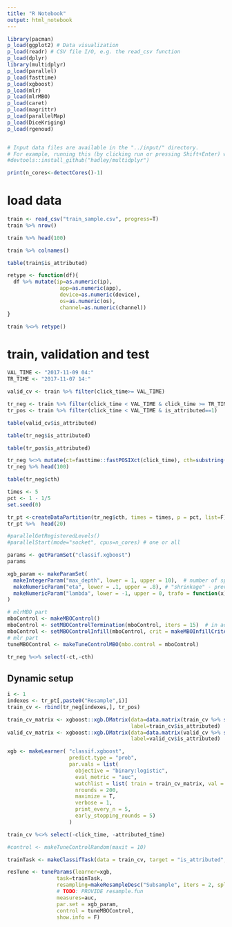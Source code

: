 ```yaml
---
title: "R Notebook"
output: html_notebook
---
```


```r
library(pacman)
p_load(ggplot2) # Data visualization
p_load(readr) # CSV file I/O, e.g. the read_csv function
p_load(dplyr)
library(multidplyr)
p_load(parallel)
p_load(fasttime)
p_load(xgboost)
p_load(mlr)
p_load(mlrMBO)
p_load(caret)
p_load(magrittr)
p_load(parallelMap)
p_load(DiceKriging)
p_load(rgenoud)


# Input data files are available in the "../input/" directory.
# For example, running this (by clicking run or pressing Shift+Enter) will list the files in the input directory
#devtools::install_github("hadley/multidplyr")
```

```r
print(n_cores<-detectCores()-1)
```

# load data

```r
train <- read_csv("train_sample.csv", progress=T)
train %>% nrow()
```
```r
train %>% head(100)
```


```r
train %>% colnames()
```

```r
table(train$is_attributed)
```

```r
retype <- function(df){
  df %>% mutate(ip=as.numeric(ip), 
                 app=as.numeric(app), 
                 device=as.numeric(device), 
                 os=as.numeric(os), 
                 channel=as.numeric(channel))
}

train %<>% retype()

```


# train, validation and test

```r
VAL_TIME <- "2017-11-09 04:"
TR_TIME <- "2017-11-07 14:"

valid_cv <- train %>% filter(click_time>= VAL_TIME)

tr_neg <- train %>% filter(click_time < VAL_TIME & click_time >= TR_TIME & is_attributed==0)
tr_pos <- train %>% filter(click_time < VAL_TIME & is_attributed==1)
```

```r
table(valid_cv$is_attributed)
```

```r
table(tr_neg$is_attributed)
```

```r
table(tr_pos$is_attributed)
```

```r
tr_neg %<>% mutate(ct=fasttime::fastPOSIXct(click_time), cth=substring(click_time,1,13)) 
tr_neg %>% head(100)
```

```r
table(tr_neg$cth)
```

```r
times <- 5
pct <- 1 - 1/5
set.seed(0)

tr_pt <-createDataPartition(tr_neg$cth, times = times, p = pct, list=F)
tr_pt %>%  head(20)
```

```r
#parallelGetRegisteredLevels()
#parallelStart(mode="socket", cpus=n_cores) # one or all 
```

```r
params <- getParamSet("classif.xgboost")
params
```

```r
xgb_param <- makeParamSet(
  makeIntegerParam("max_depth", lower = 1, upper = 10),  # number of splits in each tree
  makeNumericParam("eta", lower = .1, upper = .8), # "shrinkage" - prevents overfitting
  makeNumericParam("lambda", lower = -1, upper = 0, trafo = function(x) 10^x) # L2 regularization - prevents overfitting
)
```

```r
# mlrMBO part
mboControl <- makeMBOControl()
mboControl <- setMBOControlTermination(mboControl, iters = 15)  # in addition to the initials
mboControl <- setMBOControlInfill(mboControl, crit = makeMBOInfillCritAEI()) # augmented expected improvement
# mlr part
tuneMBOControl <- makeTuneControlMBO(mbo.control = mboControl)
```

```r
tr_neg %<>% select(-ct,-cth)
```


## Dynamic setup

```r
i <- 1
indexes <- tr_pt[,paste0("Resample",i)]
train_cv <- rbind(tr_neg[indexes,], tr_pos)
```


```r

train_cv_matrix <- xgboost::xgb.DMatrix(data=data.matrix(train_cv %>% select(-is_attributed)),
                                        label=train_cv$is_attributed)
valid_cv_matrix <- xgboost::xgb.DMatrix(data=data.matrix(valid_cv %>% select(-is_attributed)),
                                        label=valid_cv$is_attributed)

xgb <- makeLearner( "classif.xgboost", 
                    predict.type = "prob",
                    par.vals = list(
                      objective = "binary:logistic",
                      eval_metric = "auc",
                      watchlist = list( train = train_cv_matrix, val = valid_cv_matrix),
                      nrounds = 200, 
                      maximize = T,
                      verbose = 1, 
                      print_every_n = 5,
                      early_stopping_rounds = 5)
                    )

```

```r
train_cv %<>% select(-click_time, -attributed_time)
```

```r
#control <- makeTuneControlRandom(maxit = 10)
```


```r

trainTask <- makeClassifTask(data = train_cv, target = "is_attributed", positive = 1)

resTune <- tuneParams(learner=xgb, 
                task=trainTask, 
                resampling=makeResampleDesc("Subsample", iters = 2, split = 0.95),
                # TODO: PROVIDE resample.fun
                measures=auc, 
                par.set = xgb_param, 
                control = tuneMBOControl, 
                show.info = F)
```

```r

```

```r

```


```r

```

 
